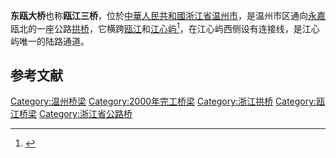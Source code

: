 {{Infobox_Bridge
|bridge_name= 东瓯大桥
|image= dong'oudaqiao.jpg
|caption= 
|official_name= 
|also_known_as= 
|carries= 四车道公路
|crosses= [[瓯江|瓯江]]
|locale= {{CHN}}[[浙江省|浙江省]][[温州市|温州市]][[鹿城区|鹿城]]和[[永嘉县|永嘉]]
|maint=  
|website = 
|id= 
|design= [[拱桥|拱桥]]
|mainspan= 
|length= 5173米
|width= 21.4米
|clearance= 
|below= 
|traffic= 
|open= 2000年5月25日
|closed= 
|toll= 
|map_cue= 
|map_image=
|map_text= 
|map_width= 
|coordinates= 
|lat= 
|long= 
}}
'''东瓯大桥'''也称'''瓯江三桥'''，位於[[中華人民共和國|中華人民共和國]][[浙江省|浙江省]][[温州市|温州市]]，是温州市区通向[[永嘉|永嘉]]瓯北的一座公路[[拱桥|拱桥]]，它横跨[[瓯江|瓯江]]和[[江心屿|江心屿]]<ref>{{cite web|title=温州东瓯大桥|url=http://www.cnbridge.cn/2010/1206/22658.html|date=2010-12-06|publisher=中国桥梁网|language=zh-cn|access-date=2016年9月19日|archive-url=https://archive.is/20160920045344/http://www.cnbridge.cn/2010/1206/22658.html|archive-date=2016年9月20日|dead-url=yes}}</ref>，在江心屿西侧设有连接线，是江心屿唯一的陆路通道。

==参考文献==
{{reflist}}
{{橋樑小作品}}
{{Crossings navbox
|structure= 桥梁与隧道
|place= [[瓯江|瓯江]]
|bridge= 东瓯大桥
|bridge signs= 
|upstream= [[甬台温铁路瓯江特大桥|甬台温铁路瓯江特大桥]]
|upstream signs= {{中国铁路名|甬台温铁路}}
|downstream= [[瓯越大桥|瓯越大桥]]
|downstream signs= [[诸永高速|诸永高速]]延伸线
}}
[[Category:温州桥梁|Category:温州桥梁]]
[[Category:2000年完工桥梁|Category:2000年完工桥梁]]
[[Category:浙江拱桥|Category:浙江拱桥]]
[[Category:瓯江桥梁|Category:瓯江桥梁]]
[[Category:浙江省公路桥|Category:浙江省公路桥]]